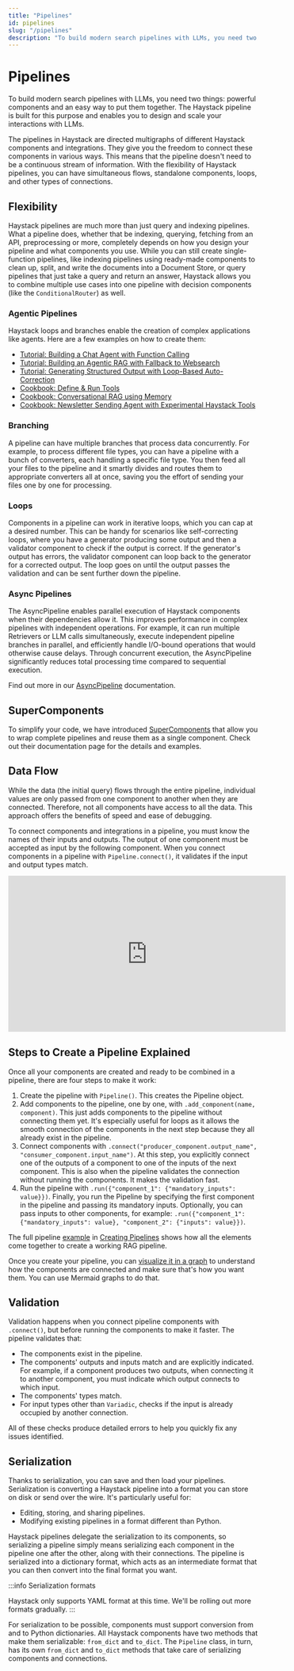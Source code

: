 ```yaml
---
title: "Pipelines"
id: pipelines
slug: "/pipelines"
description: "To build modern search pipelines with LLMs, you need two things: powerful components and an easy way to put them together. The Haystack pipeline is built for this purpose and enables you to design and scale your interactions with LLMs."
---
```



# Pipelines

To build modern search pipelines with LLMs, you need two things: powerful components and an easy way to put them together. The Haystack pipeline is built for this purpose and enables you to design and scale your interactions with LLMs.

The pipelines in Haystack are directed multigraphs of different Haystack components and integrations. They give you the freedom to connect these components in various ways. This means that the pipeline doesn't need to be a continuous stream of information. With the flexibility of Haystack pipelines, you can have simultaneous flows, standalone components, loops, and other types of connections.

## Flexibility

Haystack pipelines are much more than just query and indexing pipelines. What a pipeline does, whether that be indexing, querying, fetching from an API, preprocessing or more, completely depends on how you design your pipeline and what components you use. While you can still create single-function pipelines, like indexing pipelines using ready-made components to clean up, split, and write the documents into a Document Store, or query pipelines that just take a query and return an answer, Haystack allows you to combine multiple use cases into one pipeline with decision components (like the `ConditionalRouter`) as well.

### Agentic Pipelines

Haystack loops and branches enable the creation of complex applications like agents. Here are a few examples on how to create them:

- [Tutorial: Building a Chat Agent with Function Calling](https://haystack.deepset.ai/tutorials/40_building_chat_application_with_function_calling)
- [Tutorial: Building an Agentic RAG with Fallback to Websearch](https://haystack.deepset.ai/tutorials/36_building_fallbacks_with_conditional_routing)
- [Tutorial: Generating Structured Output with Loop-Based Auto-Correction](https://haystack.deepset.ai/tutorials/28_structured_output_with_loop)
- [Cookbook: Define & Run Tools](https://haystack.deepset.ai/cookbook/tools_support)
- [Cookbook: Conversational RAG using Memory](https://haystack.deepset.ai/cookbook/conversational_rag_using_memory)
- [Cookbook: Newsletter Sending Agent with Experimental Haystack Tools](https://haystack.deepset.ai/cookbook/newsletter-agent)

### Branching

A pipeline can have multiple branches that process data concurrently. For example, to process different file types, you can have a pipeline with a bunch of converters, each handling a specific file type. You then feed all your files to the pipeline and it smartly divides and routes them to appropriate converters all at once, saving you the effort of sending your files one by one for processing.
<ClickableImage src="/img/83f686b-Pipeline_Illustrations_1_1.png" alt="Pipeline architecture diagram showing components arranged in parallel branches that converge into a single pipeline flow" size="large" />

### Loops

Components in a pipeline can work in iterative loops, which you can cap at a desired number. This can be handy for scenarios like self-correcting loops, where you have a generator producing some output and then a validator component to check if the output is correct. If the generator's output has errors, the validator component can loop back to the generator for a corrected output. The loop goes on until the output passes the validation and can be sent further down the pipeline.
<ClickableImage src="/img/2390eea-Pipeline_Illustrations_1_2.png" alt="Pipeline architecture diagram illustrating a feedback loop where output from later components loops back to earlier components" size="large" />

### Async Pipelines

The AsyncPipeline enables parallel execution of Haystack components when their dependencies allow it. This improves performance in complex pipelines with independent operations. For example, it can run multiple Retrievers or LLM calls simultaneously, execute independent pipeline branches in parallel, and efficiently handle I/O-bound operations that would otherwise cause delays. Through concurrent execution, the AsyncPipeline significantly reduces total processing time compared to sequential execution.

Find out more in our [AsyncPipeline](pipelines/asyncpipeline.mdx) documentation.

## SuperComponents

To simplify your code, we have introduced [SuperComponents](components/supercomponents.mdx) that allow you to wrap complete pipelines and reuse them as a single component. Check out their documentation page for the details and examples.

## Data Flow

While the data (the initial query) flows through the entire pipeline, individual values are only passed from one component to another when they are connected. Therefore, not all components have access to all the data. This approach offers the benefits of speed and ease of debugging.

To connect components and integrations in a pipeline, you must know the names of their inputs and outputs. The output of one component must be accepted as input by the following component. When you connect components in a pipeline with `Pipeline.connect()`, it validates if the input and output types match.

<iframe
  width="560"
  height="315"
  src="https://www.youtube.com/embed/SxAwyeCkguc"
  frameBorder="0"
  allow="autoplay; encrypted-media"
  allowFullScreen
></iframe>

## Steps to Create a Pipeline Explained

Once all your components are created and ready to be combined in a pipeline, there are four steps to make it work:

1. Create the pipeline with `Pipeline()`.
   This creates the Pipeline object.
2. Add components to the pipeline, one by one, with `.add_component(name, component)`.
   This just adds components to the pipeline without connecting them yet. It's especially useful for loops as it allows the smooth connection of the components in the next step because they all already exist in the pipeline.
3. Connect components with `.connect("producer_component.output_name", "consumer_component.input_name")`.
   At this step, you explicitly connect one of the outputs of a component to one of the inputs of the next component. This is also when the pipeline validates the connection without running the components. It makes the validation fast.
4. Run the pipeline with `.run({"component_1": {"mandatory_inputs": value}})`.
   Finally, you run the Pipeline by specifying the first component in the pipeline and passing its mandatory inputs. Optionally, you can pass inputs to other components, for example: `.run({"component_1": {"mandatory_inputs": value}, "component_2": {"inputs": value}})`.

The full pipeline [example](pipelines/creating-pipelines.mdx#example) in [Creating Pipelines](pipelines/creating-pipelines.mdx) shows how all the elements come together to create a working RAG pipeline.

Once you create your pipeline, you can [visualize it in a graph](pipelines/visualizing-pipelines.mdx) to understand how the components are connected and make sure that's how you want them. You can use Mermaid graphs to do that.

## Validation

Validation happens when you connect pipeline components with `.connect()`, but before running the components to make it faster. The pipeline validates that:

- The components exist in the pipeline.
- The components' outputs and inputs match and are explicitly indicated. For example, if a component produces two outputs, when connecting it to another component, you must indicate which output connects to which input.
- The components' types match.
- For input types other than `Variadic`, checks if the input is already occupied by another connection.

All of these checks produce detailed errors to help you quickly fix any issues identified.

## Serialization

Thanks to serialization, you can save and then load your pipelines. Serialization is converting a Haystack pipeline into a format you can store on disk or send over the wire. It's particularly useful for:

- Editing, storing, and sharing pipelines.
- Modifying existing pipelines in a format different than Python.

Haystack pipelines delegate the serialization to its components, so serializing a pipeline simply means serializing each component in the pipeline one after the other, along with their connections. The pipeline is serialized into a dictionary format, which acts as an intermediate format that you can then convert into the final format you want.

:::info Serialization formats

Haystack only supports YAML format at this time. We'll be rolling out more formats gradually.
:::

For serialization to be possible, components must support conversion from and to Python dictionaries. All Haystack components have two methods that make them serializable: `from_dict` and `to_dict`. The `Pipeline` class, in turn, has its own `from_dict` and `to_dict` methods that take care of serializing components and connections.
